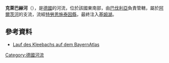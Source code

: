{{Onesource|time=2020-12-09T08:53:30+00:00}}
{{Coord|47.82959|N|12.37329|E|display=title}}

'''克萊巴赫河'''（{{lang-de|Kleebach}}），是[[德國|德國]]的河流，位於該國東南部，由[[巴伐利亞|巴伐利亞]]負責管轄，屬於[[阿爾茨河|阿爾茨河]]的支流，流經[[特勞恩施泰因縣|特勞恩施泰因縣]]，最終注入[[基姆湖|基姆湖]]。

==參考資料==
* [https://geoportal.bayern.de/bayernatlas/index.html?X=5298844.69&Y=4528040.54&zoom=10&lang=de&topic=ba&bgLayer=tk&catalogNodes=122 Lauf des Kleebachs auf dem BayernAtlas] {{Wayback|url=https://geoportal.bayern.de/bayernatlas/index.html?X=5298844.69&Y=4528040.54&zoom=10&lang=de&topic=ba&bgLayer=tk&catalogNodes=122 |date=20170325025305 }}

{{Germany-geo-stub}}
[[Category:德國河流|Category:德國河流]]